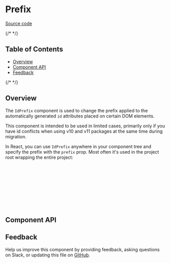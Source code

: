 
<Meta isTemplate />

# Prefix

[Source code](https://github.com/carbon-design-system/carbon/tree/main/packages/react/src/components/ClassPrefix)

{/* <!-- START doctoc generated TOC please keep comment here to allow auto update --> <!-- DON'T EDIT THIS SECTION, INSTEAD RE-RUN doctoc TO UPDATE --> */}

## Table of Contents

- [Overview](#overview)
- [Component API](#component-api)
- [Feedback](#feedback)

{/* <!-- END doctoc generated TOC please keep comment here to allow auto update --> */}

## Overview

The `IdPrefix` component is used to change the prefix applied to the
automatically generated `id` attributes placed on certain DOM elements.

<Canvas of={IdPrefixStories.Default} />

This component is intended to be used in limited cases, primarily only if you
have id conflicts when using v10 and v11 packages at the same time during
migration.

In React, you can use `IdPrefix` anywhere in your component tree and specify the
prefix with the `prefix` prop. Most often it's used in the project root wrapping
the entire project:

```jsx
import { IdPrefix } from '@carbon/react';

export default function MyApp() {
  return (
    <IdPrefix prefix="custom">
      <Page />
    </IdPrefix>
  );
}
```

## Component API

<ArgTypes />

## Feedback

Help us improve this component by providing feedback, asking questions on Slack,
or updating this file on
[GitHub](https://github.com/carbon-design-system/carbon/edit/main/packages/react/src/components/ClassPrefix/ClassPrefix.mdx).
